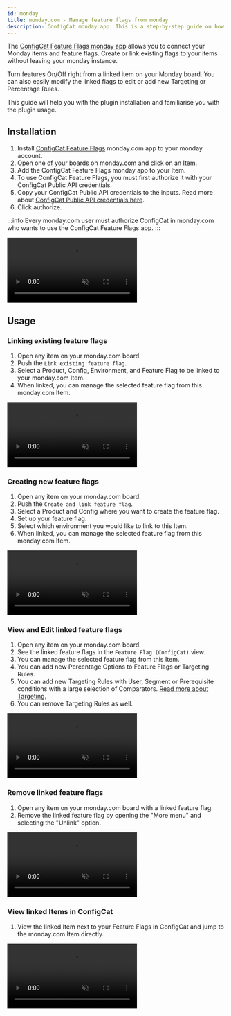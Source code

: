 ```yaml
---
id: monday
title: monday.com - Manage feature flags from monday
description: ConfigCat monday app. This is a step-by-step guide on how to connect and manage feature flags from monday.com boards and items.
---
```


The <a href="https://monday.com/marketplace/10000079" target="_blank">ConfigCat Feature Flags monday app</a> allows you to connect your Monday items and feature flags. Create or link existing flags to your items without leaving your monday instance.

Turn features On/Off right from a linked item on your Monday board. You can also easily modify the linked flags to edit or add new Targeting or Percentage Rules.

This guide will help you with the plugin installation and familiarise you with the plugin usage.

## Installation

1. Install <a href="https://monday.com/marketplace/10000079" target="_blank">ConfigCat Feature Flags</a> monday.com app to your monday account.
2. Open one of your boards on monday.com and click on an Item.
3. Add the ConfigCat Feature Flags monday app to your Item.
4. To use ConfigCat Feature Flags, you must first authorize it with your ConfigCat Public API credentials.
5. Copy your ConfigCat Public API credentials to the inputs. Read more about <a href="https://app.configcat.com/my-account/public-api-credentials" target="_blank">ConfigCat Public API credentials here</a>.
6. Click authorize.

:::info
Every monday.com user must authorize ConfigCat in monday.com who wants to use the ConfigCat Feature Flags app.
:::

<video className="video" controls muted>
  <source src="/docs/assets/monday/monday_auth.mp4" type="video/mp4"/>
  Your browser does not support the video tag.
</video>

## Usage

### Linking existing feature flags

1. Open any item on your monday.com board.
2. Push the `Link existing feature flag`.
3. Select a Product, Config, Environment, and Feature Flag to be linked to your monday.com Item.
4. When linked, you can manage the selected feature flag from this monday.com Item.

<video className="video" controls muted>
  <source src="/docs/assets/monday/link_existing_ff.mp4" type="video/mp4"/>
  Your browser does not support the video tag.
</video>

### Creating new feature flags

1. Open any item on your monday.com board.
2. Push the `Create and link feature flag`.
3. Select a Product and Config where you want to create the feature flag.
4. Set up your feature flag.
5. Select which environment you would like to link to this Item.
6. When linked, you can manage the selected feature flag from this monday.com Item.

<video className="video" controls muted>
  <source src="/docs/assets/monday/create_ff.mp4" type="video/mp4"/>
  Your browser does not support the video tag.
</video>

### View and Edit linked feature flags

1. Open any item on your monday.com board.
2. See the linked feature flags in the `Feature Flag (ConfigCat)` view.
3. You can manage the selected feature flag from this Item.
4. You can add new Percentage Options to Feature Flags or Targeting Rules.
5. You can add new Targeting Rules with User, Segment or Prerequisite conditions with a large selection of Comparators.  [Read more about Targeting.](../targeting/targeting-overview.mdx)
6. You can remove Targeting Rules as well.

<video className="video" controls muted>
  <source src="/docs/assets/monday/edit_ff.mp4" type="video/mp4"/>
  Your browser does not support the video tag.
</video>

### Remove linked feature flags

1. Open any item on your monday.com board with a linked feature flag.
2. Remove the linked feature flag by opening the "More menu" and selecting the "Unlink" option.

<video className="video" controls muted>
  <source src="/docs/assets/monday/remove_ff.mp4" type="video/mp4"/>
  Your browser does not support the video tag.
</video>

### View linked Items in ConfigCat

1. View the linked Item next to your Feature Flags in ConfigCat and jump to the monday.com Item directly.

<video className="video" controls muted>
  <source src="/docs/assets/monday/open_from_dashboard.mp4" type="video/mp4"/>
  Your browser does not support the video tag.
</video>
